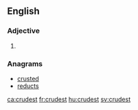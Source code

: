 ==English==

===Adjective===
{{head|en|adjective superlative form}}

# {{en-superlative of|crude}}

===Anagrams===
* [[crusted#English|crusted]]
* [[reducts#English|reducts]]

[[ca:crudest]]
[[fr:crudest]]
[[hu:crudest]]
[[sv:crudest]]